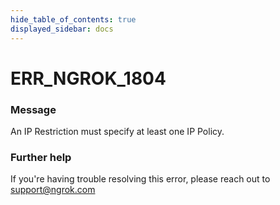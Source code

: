 ```yaml
---
hide_table_of_contents: true
displayed_sidebar: docs
---
```



# ERR_NGROK_1804

### Message

An IP Restriction must specify at least one IP Policy.

<ErrorDetails error="err_ngrok_1804" />

### Further help

If you're having trouble resolving this error, please reach out to [support@ngrok.com](mailto:support@ngrok.com?subject=Help%20with%20ERR_NGROK_1804)
